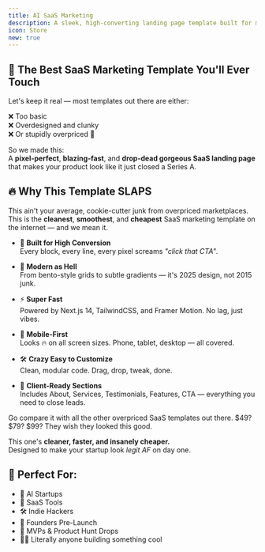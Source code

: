 ```yaml
---
title: AI SaaS Marketing
description: A sleek, high-converting landing page template built for modern AI startups and SaaS businesses. Whether you're launching your next-gen AI tool or marketing a powerful SaaS product — this template gives you everything you need to stand out and convert.
icon: Store
new: true
---
```



<VideoPlayer src="https://res.cloudinary.com/dt31bnpee/video/upload/v1753705490/Templates/ai-saas-marketing_ardjud.mp4" />

<div className="flex flex-wrap items-center gap-4">
  <LiveDemo url="https://saas-marketing-template-five.vercel.app" />

  <BuyDialog
    title="AI SaaS Marketing"
    price={2199}
    currency="INR"
    image="/ai-saas-marketing.jpeg"
    productId="AI SaaS Marketing"
    downloadUrl={process.env.AI_MARKETING_DOWNLOAD_URL}
  />

  <InternationalBuyButton />
</div>

## 🚨 The Best SaaS Marketing Template You'll Ever Touch

Let's keep it real — most templates out there are either:

❌ Too basic  
❌ Overdesigned and clunky  
❌ Or stupidly overpriced 💸

So we made this:  
A **pixel-perfect**, **blazing-fast**, and **drop-dead gorgeous SaaS landing page** that makes your product look like it just closed a Series A.

## 🔥 Why This Template SLAPS

This ain't your average, cookie-cutter junk from overpriced marketplaces.  
This is the **cleanest**, **smoothest**, and **cheapest** SaaS marketing template on the internet — and we mean it.

- 🎯 **Built for High Conversion**  
  Every block, every line, every pixel screams *"click that CTA"*.

- 💅 **Modern as Hell**  
  From bento-style grids to subtle gradients — it's 2025 design, not 2015 junk.

- ⚡ **Super Fast**  
  Powered by Next.js 14, TailwindCSS, and Framer Motion. No lag, just vibes.

- 📱 **Mobile-First**  
  Looks 🔥 on all screen sizes. Phone, tablet, desktop — all covered.

- 🛠️ **Crazy Easy to Customize**  
  Clean, modular code. Drag, drop, tweak, done.

- 💬 **Client-Ready Sections**  
  Includes About, Services, Testimonials, Features, CTA — everything you need to close leads.

<Callout icon="💸" title="Cheapest. Cleanest. Most Loaded.">
  Go compare it with all the other overpriced SaaS templates out there.  
  $49? $79? $99? They wish they looked this good.

  This one's **cleaner, faster, and insanely cheaper.**  
  Designed to make your startup look *legit AF* on day one.
</Callout>

## 💼 Perfect For:

- 🚀 AI Startups  
- 🧠 SaaS Tools  
- 🛠️ Indie Hackers  
- 💸 Founders Pre-Launch  
- 🧪 MVPs & Product Hunt Drops  
- 👨‍💻 Literally anyone building something cool